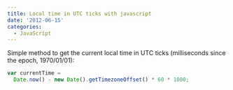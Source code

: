 ```yaml
---
title: Local time in UTC ticks with javascript
date: '2012-06-15'
categories:
  - JavaScript
---
```




Simple method to get the current local time in UTC ticks (milliseconds since the epoch, 1970/01/01):

```javascript
var currentTime =
  Date.now() - new Date().getTimezoneOffset() * 60 * 1000;
```
